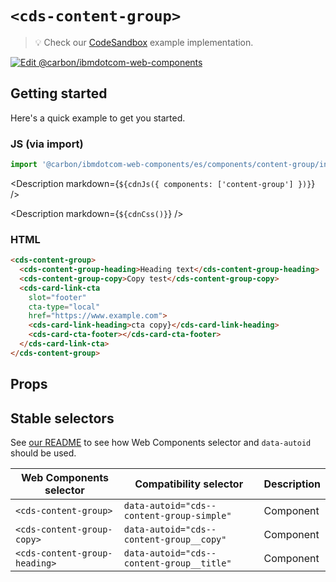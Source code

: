 
# `<cds-content-group>`

> 💡 Check our
> [CodeSandbox](https://githubbox.com/carbon-design-system/carbon-for-ibm-dotcom/tree/main/packages/web-components/examples/codesandbox/components/content-group)
> example implementation.

[![Edit @carbon/ibmdotcom-web-components](https://codesandbox.io/static/img/play-codesandbox.svg)](https://githubbox.com/carbon-design-system/carbon-for-ibm-dotcom/tree/main/packages/web-components/examples/codesandbox/components/content-group)

## Getting started

Here's a quick example to get you started.

### JS (via import)

```javascript
import '@carbon/ibmdotcom-web-components/es/components/content-group/index.js';
```

<Description markdown={`${cdnJs({ components: ['content-group'] })}`} />

<Description markdown={`${cdnCss()}`} />

### HTML

```html
<cds-content-group>
  <cds-content-group-heading>Heading text</cds-content-group-heading>
  <cds-content-group-copy>Copy test</cds-content-group-copy>
  <cds-card-link-cta
    slot="footer"
    cta-type="local"
    href="https://www.example.com">
    <cds-card-link-heading>cta copy}</cds-card-link-heading>
    <cds-card-cta-footer></cds-card-cta-footer>
  </cds-card-link-cta>
</cds-content-group>
```

## Props

<Props of="cds-content-group" />
<Description markdown={markdownContents} />

## Stable selectors

See
[our README](https://github.com/carbon-design-system/carbon-for-ibm-dotcom/tree/main/packages/web-components#stable-selectors-for-analytics-and-integratione2e-testing-in-web-components)
to see how Web Components selector and `data-autoid` should be used.

| Web Components selector       | Compatibility selector                    | Description |
| ----------------------------- | ----------------------------------------- | ----------- |
| `<cds-content-group>`         | `data-autoid="cds--content-group-simple"` | Component   |
| `<cds-content-group-copy>`    | `data-autoid="cds--content-group__copy"`  | Component   |
| `<cds-content-group-heading>` | `data-autoid="cds--content-group__title"` | Component   |

<Description markdown={contributing} />

